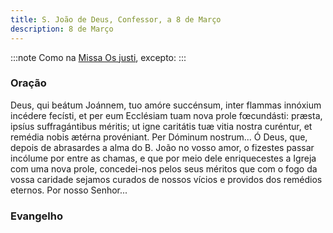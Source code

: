 ```yaml
---
title: S. João de Deus, Confessor, a 8 de Março
description: 8 de Março
---
```


:::note
Como na [Missa Os justi](/missal/comum/14confessoresnaopontifices1), excepto:
:::


### Oração

<div class="side-by-side not-content">
  <span>
    Deus, qui beátum Joánnem, tuo amóre succénsum, inter flammas innóxium incédere fecísti, et per
    eum Ecclésiam tuam nova prole fœcundásti: præsta, ipsíus suffragántibus méritis; ut igne
    caritátis tuæ vitia nostra curéntur, et remédia nobis ætérna provéniant. Per Dóminum nostrum...
  </span>
  <span>
    Ó Deus, que, depois de abrasardes a alma do B. João no vosso amor, o fizestes passar incólume
    por entre as chamas, e que por meio dele enriquecestes a Igreja com uma nova prole, concedei-nos
    pelos seus méritos que com o fogo da vossa caridade sejamos curados de nossos vícios e providos
    dos remédios eternos. Por nosso Senhor...
  </span>
</div>

### Evangelho

<LinkCard
  href="/missal/pentecostes/17#evangelho"
  title="Décimo Sétimo Domingo depois de Pentecostes"
/>
